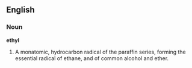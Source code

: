 ==English==

===Noun===

'''ethyl'''

#A monatomic, hydrocarbon radical of the paraffin series, forming the essential radical of ethane, and of common alcohol and ether.